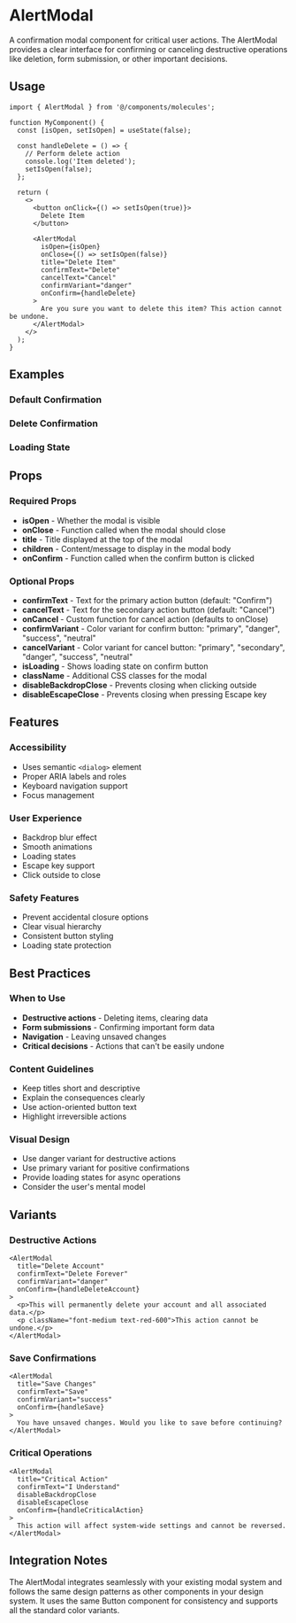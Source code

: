 
<Meta of={AlertModalStories} />

# AlertModal

A confirmation modal component for critical user actions. The AlertModal provides a clear interface for confirming or canceling destructive operations like deletion, form submission, or other important decisions.

## Usage

```tsx
import { AlertModal } from '@/components/molecules';

function MyComponent() {
  const [isOpen, setIsOpen] = useState(false);

  const handleDelete = () => {
    // Perform delete action
    console.log('Item deleted');
    setIsOpen(false);
  };

  return (
    <>
      <button onClick={() => setIsOpen(true)}>
        Delete Item
      </button>
      
      <AlertModal
        isOpen={isOpen}
        onClose={() => setIsOpen(false)}
        title="Delete Item"
        confirmText="Delete"
        cancelText="Cancel"
        confirmVariant="danger"
        onConfirm={handleDelete}
      >
        Are you sure you want to delete this item? This action cannot be undone.
      </AlertModal>
    </>
  );
}
```

## Examples

### Default Confirmation

<Canvas of={AlertModalStories.Default} />

### Delete Confirmation

<Canvas of={AlertModalStories.DeleteConfirmation} />

### Loading State

<Canvas of={AlertModalStories.LoadingState} />

## Props

### Required Props
- **isOpen** - Whether the modal is visible
- **onClose** - Function called when the modal should close
- **title** - Title displayed at the top of the modal
- **children** - Content/message to display in the modal body
- **onConfirm** - Function called when the confirm button is clicked

### Optional Props
- **confirmText** - Text for the primary action button (default: "Confirm")
- **cancelText** - Text for the secondary action button (default: "Cancel")
- **onCancel** - Custom function for cancel action (defaults to onClose)
- **confirmVariant** - Color variant for confirm button: "primary", "danger", "success", "neutral"
- **cancelVariant** - Color variant for cancel button: "primary", "secondary", "danger", "success", "neutral"
- **isLoading** - Shows loading state on confirm button
- **className** - Additional CSS classes for the modal
- **disableBackdropClose** - Prevents closing when clicking outside
- **disableEscapeClose** - Prevents closing when pressing Escape key

## Features

### Accessibility
- Uses semantic `<dialog>` element
- Proper ARIA labels and roles
- Keyboard navigation support
- Focus management

### User Experience
- Backdrop blur effect
- Smooth animations
- Loading states
- Escape key support
- Click outside to close

### Safety Features
- Prevent accidental closure options
- Clear visual hierarchy
- Consistent button styling
- Loading state protection

## Best Practices

### When to Use
- **Destructive actions** - Deleting items, clearing data
- **Form submissions** - Confirming important form data
- **Navigation** - Leaving unsaved changes
- **Critical decisions** - Actions that can't be easily undone

### Content Guidelines
- Keep titles short and descriptive
- Explain the consequences clearly
- Use action-oriented button text
- Highlight irreversible actions

### Visual Design
- Use danger variant for destructive actions
- Use primary variant for positive confirmations
- Provide loading states for async operations
- Consider the user's mental model

## Variants

### Destructive Actions
```tsx
<AlertModal
  title="Delete Account"
  confirmText="Delete Forever"
  confirmVariant="danger"
  onConfirm={handleDeleteAccount}
>
  <p>This will permanently delete your account and all associated data.</p>
  <p className="font-medium text-red-600">This action cannot be undone.</p>
</AlertModal>
```

### Save Confirmations
```tsx
<AlertModal
  title="Save Changes"
  confirmText="Save"
  confirmVariant="success"
  onConfirm={handleSave}
>
  You have unsaved changes. Would you like to save before continuing?
</AlertModal>
```

### Critical Operations
```tsx
<AlertModal
  title="Critical Action"
  confirmText="I Understand"
  disableBackdropClose
  disableEscapeClose
  onConfirm={handleCriticalAction}
>
  This action will affect system-wide settings and cannot be reversed.
</AlertModal>
```

## Integration Notes

The AlertModal integrates seamlessly with your existing modal system and follows the same design patterns as other components in your design system. It uses the same Button component for consistency and supports all the standard color variants. 